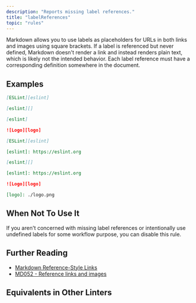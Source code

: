 ```yaml
---
description: "Reports missing label references."
title: "labelReferences"
topic: "rules"
---
```



<RuleSummary plugin="md" rule="labelReferences" />

Markdown allows you to use labels as placeholders for URLs in both links and images using square brackets.
If a label is referenced but never defined, Markdown doesn't render a link and instead renders plain text, which is likely not the intended behavior.
Each label reference must have a corresponding definition somewhere in the document.

## Examples

<Tabs>
<TabItem label="❌ Incorrect">

```markdown
[ESLint][eslint]
```

```markdown
[eslint][]
```

```markdown
[eslint]
```

```markdown
![Logo][logo]
```

</TabItem>
<TabItem label="✅ Correct">

```markdown
[ESLint][eslint]

[eslint]: https://eslint.org
```

```markdown
[eslint][]

[eslint]: https://eslint.org
```

```markdown
![Logo][logo]

[logo]: ./logo.png
```

</TabItem>
</Tabs>

## When Not To Use It

If you aren't concerned with missing label references or intentionally use undefined labels for some workflow purpose, you can disable this rule.

## Further Reading

- [Markdown Reference-Style Links](https://www.markdownguide.org/basic-syntax/#reference-style-links)
- [MD052 - Reference links and images](https://github.com/DavidAnson/markdownlint/blob/main/doc/md052.md)

## Equivalents in Other Linters

<RuleEquivalents pluginId="md" ruleId="labelReferences" />
